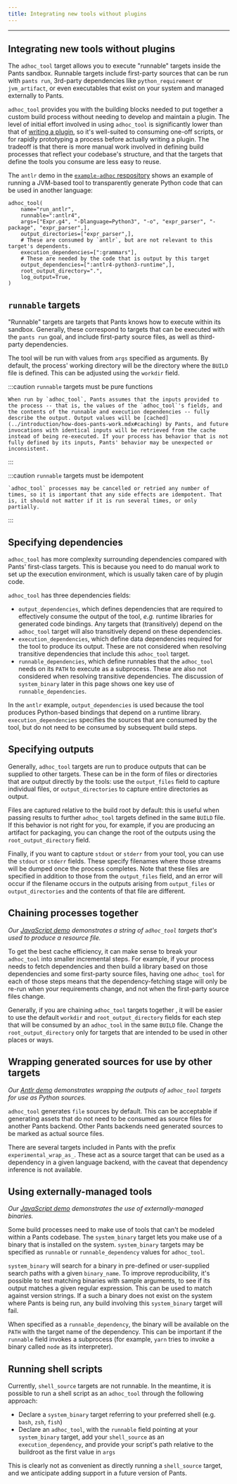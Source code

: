 ```yaml
---
title: Integrating new tools without plugins
---
```


---

## Integrating new tools without plugins

The `adhoc_tool` target allows you to execute "runnable" targets inside the Pants sandbox. Runnable targets include first-party sources that can be run with `pants run`, 3rd-party dependencies like `python_requirement` or `jvm_artifact`, or even executables that exist on your system and managed externally to Pants.

`adhoc_tool` provides you with the building blocks needed to put together a custom build process without needing to develop and maintain a plugin. The level of initial effort involved in using `adhoc_tool` is significantly lower than that of [writing a plugin](../writing-plugins/plugins-overview.mdx), so it's well-suited to consuming one-off scripts, or for rapidly prototyping a process before actually writing a plugin. The tradeoff is that there is more manual work involved in defining build processes that reflect your codebase's structure, and that the targets that define the tools you consume are less easy to reuse.

The `antlr` demo in the [`example-adhoc` respository](https://github.com/pantsbuild/example-adhoc) shows an example of running a JVM-based tool to transparently generate Python code that can be used in another language:

```
adhoc_tool(
    name="run_antlr",
    runnable=":antlr4",
    args=["Expr.g4", "-Dlanguage=Python3", "-o", "expr_parser", "-package", "expr_parser",],
    output_directories=["expr_parser",],
    # These are consumed by `antlr`, but are not relevant to this target's dependents.
    execution_dependencies=[":grammars"],
    # These are needed by the code that is output by this target
    output_dependencies=[":antlr4-python3-runtime",],
    root_output_directory=".",
    log_output=True,
)
```

## `runnable` targets

"Runnable" targets are targets that Pants knows how to execute within its sandbox. Generally, these correspond to targets that can be executed with the `pants run` goal, and include first-party source files, as well as third-party dependencies.

The tool will be run with values from `args` specified as arguments. By default, the process' working directory will be the directory where the `BUILD` file is defined. This can be adjusted using the `workdir` field.

:::caution `runnable` targets must be pure functions

    When run by `adhoc_tool`, Pants assumes that the inputs provided to the process -- that is, the values of the `adhoc_tool`'s fields, and the contents of the runnable and execution dependencies -- fully describe the output. Output values will be [cached](../introduction/how-does-pants-work.mdx#caching) by Pants, and future invocations with identical inputs will be retrieved from the cache instead of being re-executed. If your process has behavior that is not fully defined by its inputs, Pants' behavior may be unexpected or inconsistent.

:::

:::caution `runnable` targets must be idempotent

    `adhoc_tool` processes may be cancelled or retried any number of times, so it is important that any side effects are idempotent. That is, it should not matter if it is run several times, or only partially.

:::

## Specifying dependencies

`adhoc_tool` has more complexity surrounding dependencies compared with Pants' first-class targets. This is because you need to do manual work to set up the execution environment, which is usually taken care of by plugin code.

`adhoc_tool` has three dependencies fields:

- `output_dependencies`, which defines dependencies that are required to effectively consume the output of the tool, _e.g._ runtime libraries for generated code bindings. Any targets that (transitively) depend on the `adhoc_tool` target will also transitively depend on these dependencies.
- `execution_dependencies`, which define data dependencies required for the tool to produce its output. These are not considered when resolving transitive dependencies that include this `adhoc_tool` target.
- `runnable_dependencies`, which define runnables that the `adhoc_tool` needs on its `PATH` to execute as a subprocess. These are also not considered when resolving transitive dependencies. The discussion of `system_binary` later in this page shows one key use of `runnable_dependencies`.

In the `antlr` example, `output_dependencies` is used because the tool produces Python-based bindings that depend on a runtime library. `execution_dependencies` specifies the sources that are consumed by the tool, but do not need to be consumed by subsequent build steps.

## Specifying outputs

Generally, `adhoc_tool` targets are run to produce outputs that can be supplied to other targets. These can be in the form of files or directories that are output directly by the tools: use the `output_files` field to capture individual files, or `output_directories` to capture entire directories as output.

Files are captured relative to the build root by default: this is useful when passing results to further `adhoc_tool` targets defined in the same `BUILD` file. If this behavior is not right for you, for example, if you are producing an artifact for packaging, you can change the root of the outputs using the `root_output_directory` field.

Finally, if you want to capture `stdout` or `stderr` from your tool, you can use the `stdout` or `stderr` fields. These specify filenames where those streams will be dumped once the process completes. Note that these files are specified in addition to those from the `output_files` field, and an error will occur if the filename occurs in the outputs arising from `output_files` or `output_directories` and the contents of that file are different.

## Chaining processes together

_Our [JavaScript demo](https://github.com/pantsbuild/example-adhoc/tree/main/javascript) demonstrates a string of `adhoc_tool` targets that's used to produce a resource file._

To get the best cache efficiency, it can make sense to break your `adhoc_tool` into smaller incremental steps. For example, if your process needs to fetch dependencies and then build a library based on those dependencies and some first-party source files, having one `adhoc_tool` for each of those steps means that the dependency-fetching stage will only be re-run when your requirements change, and not when the first-party source files change.

Generally, if you are chaining `adhoc_tool` targets together , it will be easier to use the default `workdir` and `root_output_directory` fields for each step that will be consumed by an `adhoc_tool` in the same `BUILD` file. Change the `root_output_directory` only for targets that are intended to be used in other places or ways.

## Wrapping generated sources for use by other targets

_Our [Antlr demo](https://github.com/pantsbuild/example-adhoc/tree/main/antlr) demonstrates wrapping the outputs of `adhoc_tool` targets for use as Python sources._

`adhoc_tool` generates `file` sources by default. This can be acceptable if generating assets that do not need to be consumed as source files for another Pants backend. Other Pants backends need generated sources to be marked as actual source files.

There are several targets included in Pants with the prefix `experimental_wrap_as_`. These act as a source target that can be used as a dependency in a given language backend, with the caveat that dependency inference is not available.

## Using externally-managed tools

_Our [JavaScript demo](https://github.com/pantsbuild/example-adhoc/tree/main/javascript) demonstrates the use of externally-managed binaries._

Some build processes need to make use of tools that can't be modeled within a Pants codebase. The `system_binary` target lets you make use of a binary that is installed on the system. `system_binary` targets may be specified as `runnable` or `runnable_dependency` values for `adhoc_tool`.

`system_binary` will search for a binary in pre-defined or user-supplied search paths with a given `binary_name`. To improve reproducibility, it's possible to test matching binaries with sample arguments, to see if its output matches a given regular expression. This can be used to match against version strings. If a such a binary does not exist on the system where Pants is being run, any build involving this `system_binary` target will fail.

When specified as a `runnable_dependency`, the binary will be available on the `PATH` with the target name of the dependency. This can be important if the `runnable` field invokes a subprocess (for example, `yarn` tries to invoke a binary called `node` as its interpreter).

## Running shell scripts

Currently, `shell_source` targets are not runnable. In the meantime, it is possible to run a shell script as an `adhoc_tool` through the following approach:

- Declare a `system_binary` target referring to your preferred shell (e.g. `bash`, `zsh`, `fish`)
- Declare an `adhoc_tool`, with the `runnable` field pointing at your `system_binary` target, add your `shell_source` as an `execution_dependency`, and provide your script's path relative to the buildroot as the first value in `args`

This is clearly not as convenient as directly running a `shell_source` target, and we anticipate adding support in a future version of Pants.
